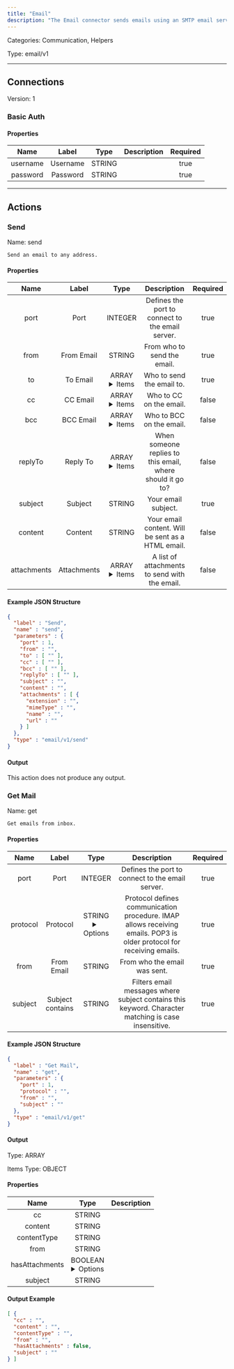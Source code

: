 ```yaml
---
title: "Email"
description: "The Email connector sends emails using an SMTP email server."
---
```



Categories: Communication, Helpers


Type: email/v1

<hr />



## Connections

Version: 1


### Basic Auth

#### Properties

|      Name       |      Label     |     Type     |     Description     | Required |
|:---------------:|:--------------:|:------------:|:-------------------:|:--------:|
| username | Username | STRING |  | true |
| password | Password | STRING |  | true |





<hr />


## Actions


### Send
Name: send

`Send an email to any address.`

#### Properties

|      Name       |      Label     |     Type     |     Description     | Required |
|:---------------:|:--------------:|:------------:|:-------------------:|:--------:|
| port | Port | INTEGER | Defines the port to connect to the email server. | true |
| from | From Email | STRING | From who to send the email. | true |
| to | To Email | ARRAY <details> <summary> Items </summary> [STRING] </details> | Who to send the email to. | true |
| cc | CC Email | ARRAY <details> <summary> Items </summary> [STRING] </details> | Who to CC on the email. | false |
| bcc | BCC Email | ARRAY <details> <summary> Items </summary> [STRING] </details> | Who to BCC on the email. | false |
| replyTo | Reply To | ARRAY <details> <summary> Items </summary> [STRING] </details> | When someone replies to this email, where should it go to? | false |
| subject | Subject | STRING | Your email subject. | true |
| content | Content | STRING | Your email content. Will be sent as a HTML email. | false |
| attachments | Attachments | ARRAY <details> <summary> Items </summary> [FILE_ENTRY] </details> | A list of attachments to send with the email. | false |

#### Example JSON Structure
```json
{
  "label" : "Send",
  "name" : "send",
  "parameters" : {
    "port" : 1,
    "from" : "",
    "to" : [ "" ],
    "cc" : [ "" ],
    "bcc" : [ "" ],
    "replyTo" : [ "" ],
    "subject" : "",
    "content" : "",
    "attachments" : [ {
      "extension" : "",
      "mimeType" : "",
      "name" : "",
      "url" : ""
    } ]
  },
  "type" : "email/v1/send"
}
```

#### Output

This action does not produce any output.




### Get Mail
Name: get

`Get emails from inbox.`

#### Properties

|      Name       |      Label     |     Type     |     Description     | Required |
|:---------------:|:--------------:|:------------:|:-------------------:|:--------:|
| port | Port | INTEGER | Defines the port to connect to the email server. | true |
| protocol | Protocol | STRING <details> <summary> Options </summary> imap, pop3 </details> | Protocol defines communication procedure. IMAP allows receiving emails. POP3 is older protocol for receiving emails. | true |
| from | From Email | STRING | From who the email was sent. | true |
| subject | Subject contains | STRING | Filters email messages where subject contains this keyword. Character matching is case insensitive. | true |

#### Example JSON Structure
```json
{
  "label" : "Get Mail",
  "name" : "get",
  "parameters" : {
    "port" : 1,
    "protocol" : "",
    "from" : "",
    "subject" : ""
  },
  "type" : "email/v1/get"
}
```

#### Output



Type: ARRAY


Items Type: OBJECT


#### Properties
|     Name     |     Type     |     Description     |
|:------------:|:------------:|:-------------------:|
| cc | STRING |  |
| content | STRING |  |
| contentType | STRING |  |
| from | STRING |  |
| hasAttachments | BOOLEAN <details> <summary> Options </summary> true, false </details> |  |
| subject | STRING |  |





#### Output Example
```json
[ {
  "cc" : "",
  "content" : "",
  "contentType" : "",
  "from" : "",
  "hasAttachments" : false,
  "subject" : ""
} ]
```




